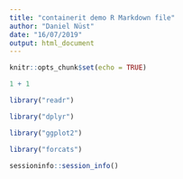 ```yaml
---
title: "containerit demo R Markdown file"
author: "Daniel Nüst"
date: "16/07/2019"
output: html_document
---
```


```r
knitr::opts_chunk$set(echo = TRUE)
```

```r
1 + 1
```

```r
library("readr")
```

```r
library("dplyr")
```

```r
library("ggplot2")
```

```r
library("forcats")
```

```r
sessioninfo::session_info()
```
